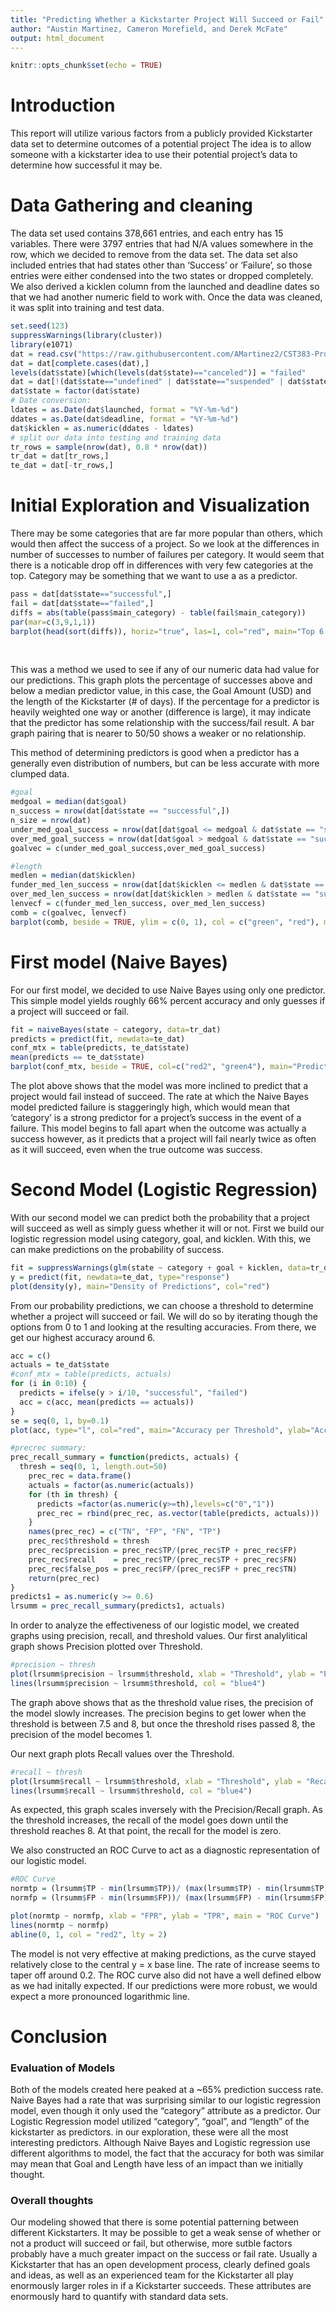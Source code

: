 ```yaml
---
title: "Predicting Whether a Kickstarter Project Will Succeed or Fail"
author: "Austin Martinez, Cameron Morefield, and Derek McFate"
output: html_document
---
```


```r
knitr::opts_chunk$set(echo = TRUE)
```

# Introduction
This report will utilize various factors from a publicly provided Kickstarter data set to determine outcomes of a potential project The idea is to allow someone with a kickstarter idea to use their potential project's data to determine how successful it may be. 
<br/>

# Data Gathering and cleaning
The data set used contains 378,661 entries, and each entry has 15 variables. There were 3797
entries that had N/A values somewhere in the row, which we decided to remove from the data
set. The data set also included entries that had states other than 'Success' or 'Failure', so
those entries were either condensed into the two states or dropped completely. We also derived
a kicklen column from the launched and deadline dates so that we had another numeric field to
work with. 
Once the data was cleaned, it was split into training and test data.

```r
set.seed(123)
suppressWarnings(library(cluster))
library(e1071)
dat = read.csv("https://raw.githubusercontent.com/AMartinez2/CST383-Project/master/ks-projects-201801.csv")
dat = dat[complete.cases(dat),]
levels(dat$state)[which(levels(dat$state)=="canceled")] = "failed"
dat = dat[!(dat$state=="undefined" | dat$state=="suspended" | dat$state=="live"),]
dat$state = factor(dat$state)
# Date conversion:
ldates = as.Date(dat$launched, format = "%Y-%m-%d")
ddates = as.Date(dat$deadline, format = "%Y-%m-%d")
dat$kicklen = as.numeric(ddates - ldates)
# split our data into testing and training data
tr_rows = sample(nrow(dat), 0.8 * nrow(dat))
tr_dat = dat[tr_rows,]
te_dat = dat[-tr_rows,]
```

# Initial Exploration and Visualization

There may be some categories that are far more popular than others, which would then affect the success of a project. So we look at the differences in number of successes to number of failures per category. It would seem that there is a noticable drop off in differences with very few categories at the top. Category may be something that we want to use a as a predictor.

```r
pass = dat[dat$state=="successful",]
fail = dat[dat$state=="failed",]
diffs = abs(table(pass$main_category) - table(fail$main_category))
par(mar=c(3,9,1,1))
barplot(head(sort(diffs)), horiz="true", las=1, col="red", main="Top 6 Largest Pass/Fail Discrepancies in Catagories")
```

</br>

This was a method we used to see if any of our numeric data had value for our predictions. This graph plots the percentage of successes above and below a median predictor value, in this case, the Goal Amount (USD) and the length of the Kickstarter (# of days). If the percentage for a predictor is heavily weighted one way or another (difference is large), it may indicate that the predictor has some relationship with the success/fail result. A bar graph pairing that is nearer to 50/50 shows a weaker or no relationship.

This method of determining predictors is good when a predictor has a generally even distribution of numbers, but can be less accurate with more clumped data.

```r
#goal
medgoal = median(dat$goal)
n_success = nrow(dat[dat$state == "successful",])
n_size = nrow(dat)
under_med_goal_success = nrow(dat[dat$goal <= medgoal & dat$state == "successful",])/n_success
over_med_goal_success = nrow(dat[dat$goal > medgoal & dat$state == "successful",])/n_success
goalvec = c(under_med_goal_success,over_med_goal_success)

#length
medlen = median(dat$kicklen)
funder_med_len_success = nrow(dat[dat$kicklen <= medlen & dat$state == "successful",])/n_success
over_med_len_success = nrow(dat[dat$kicklen > medlen & dat$state == "successful",])/n_success
lenvecf = c(funder_med_len_success, over_med_len_success)
comb = c(goalvec, lenvecf)
barplot(comb, beside = TRUE, ylim = c(0, 1), col = c("green", "red"), main = "Analysis of available Numeric variables", names.arg = c("Goal1", "", "Length", ""),legend.text=c('Below or at Median','Above Median'), args.legend=list(text.col=c("green", "red"),bty='n'))
```

# First model (Naive Bayes)

For our first model, we decided to use Naive Bayes using only one predictor. This simple model yields roughly 66% percent accuracy and only guesses if a project will succeed or fail.

```r
fit = naiveBayes(state ~ category, data=tr_dat)
predicts = predict(fit, newdata=te_dat)
conf_mtx = table(predicts, te_dat$state)
mean(predicts == te_dat$state)
barplot(conf_mtx, beside = TRUE, col=c("red2", "green4"), main="Predicted vs Actual for Category", legend=c("Failure", "Success"))
```

The plot above shows that the model was more inclined to  predict that a project would fail instead of succeed. The rate at which the Naive Bayes model predicted failure is staggeringly high, which would mean that 'category' is a strong predictor for a project's success in the event of a failure. This model begins to fall apart when the outcome was actually a success however, as it predicts that a project will fail nearly twice as often as it will succeed, even when the true outcome was success.

# Second Model (Logistic Regression)

With our second model we can predict both the probability that a project will succeed as well as simply guess whether it will or not. First we build our logistic regression model using category, goal, and kicklen. With this, we can make predictions on the probability of success. 

```r
fit = suppressWarnings(glm(state ~ category + goal + kicklen, data=tr_dat, family=binomial))
y = predict(fit, newdata=te_dat, type="response")
plot(density(y), main="Density of Predictions", col="red")
```

From our probability predictions, we can choose a threshold to determine whether a project will succeed or fail. We will do so by iterating though the options from 0 to 1 and looking at the resulting accuracies. From there, we get our highest accuracy around 6. 

```r
acc = c()
actuals = te_dat$state
#conf_mtx = table(predicts, actuals)
for (i in 0:10) {
  predicts = ifelse(y > i/10, "successful", "failed")
  acc = c(acc, mean(predicts == actuals))
}
se = seq(0, 1, by=0.1)
plot(acc, type="l", col="red", main="Accuracy per Threshold", ylab="Accuracy", xlab="Threashold / 10")
```

```r
#precrec summary:
prec_recall_summary = function(predicts, actuals) {
  thresh = seq(0, 1, length.out=50)
    prec_rec = data.frame()
    actuals = factor(as.numeric(actuals))
    for (th in thresh) {
      predicts =factor(as.numeric(y>=th),levels=c("0","1"))
      prec_rec = rbind(prec_rec, as.vector(table(predicts, actuals)))
    }
    names(prec_rec) = c("TN", "FP", "FN", "TP")
    prec_rec$threshold = thresh
    prec_rec$precision = prec_rec$TP/(prec_rec$TP + prec_rec$FP)
    prec_rec$recall    = prec_rec$TP/(prec_rec$TP + prec_rec$FN)
    prec_rec$false_pos = prec_rec$FP/(prec_rec$FP + prec_rec$TN)
    return(prec_rec)
}
predicts1 = as.numeric(y >= 0.6)
lrsumm = prec_recall_summary(predicts1, actuals)
```

In order to analyze the effectiveness of our logistic model, we created graphs using precision, recall, and threshold values. Our first analylitical graph shows Precision plotted over Threshold.

```r
#precision ~ thresh
plot(lrsumm$precision ~ lrsumm$threshold, xlab = "Threshold", ylab = "Precision", pch = 16, main = "Precision over Threshold", col = "blue4")
lines(lrsumm$precision ~ lrsumm$threshold, col = "blue4")
```

The graph above shows that as the threshold value rises, the precision of the model slowly increases. The precision begins to get lower when the threshold is between 7.5 and 8, but once the threshold rises passed 8, the precision of the model becomes 1.

Our next graph plots Recall values over the Threshold.

```r
#recall ~ thresh
plot(lrsumm$recall ~ lrsumm$threshold, xlab = "Threshold", ylab = "Recall", pch = 16, main = "Recall over Threshold", col = "blue4")
lines(lrsumm$recall ~ lrsumm$threshold, col = "blue4")
```

As expected, this graph scales inversely with the Precision/Recall graph. As the threshold increases, the recall of the model goes down until the threshold reaches 8. At that point, the recall for the model is zero.

We also constructed an ROC Curve to act as a diagnostic representation of our logistic model.

```r
#ROC Curve
normtp = (lrsumm$TP - min(lrsumm$TP))/ (max(lrsumm$TP) - min(lrsumm$TP))
normfp = (lrsumm$FP - min(lrsumm$FP))/ (max(lrsumm$FP) - min(lrsumm$FP))

plot(normtp ~ normfp, xlab = "FPR", ylab = "TPR", main = "ROC Curve")
lines(normtp ~ normfp)
abline(0, 1, col = "red2", lty = 2)
```

The model is not very effective at making predictions, as the curve stayed relatively close to the central y = x base line.
The rate of increase seems to taper off around 0.2. The ROC curve also did not have a well defined elbow as we had initally expected. If our predictions were more robust, we would expect a more pronounced logarithmic line.

# Conclusion

### Evaluation of Models

Both of the models created here peaked at a ~65% prediction success rate. Naive Bayes had a rate that was surprising similar to our logistic regression model, even though it only used the "category" attribute as a predictor. Our Logistic Regression model utilized "category", "goal", and "length" of the kickstarter as predictors. in our exploration, these were all the most interesting predictors. Although Naive Bayes and Logistic regression use different algorithms to model, the fact that the accuracy for both was similar may mean that Goal and Length have less of an impact than we initially thought.

### Overall thoughts

Our modeling showed that there is some potential patterning between different Kickstarters. It may be possible to get a weak sense of whether or not a product will succeed or fail, but otherwise, more sutble factors probably have a much greater impact on the success or fail rate. Usually a Kickstarter that has an open development process, clearly defined goals and ideas, as well as an experienced team for the Kickstarter all play enormously larger roles in if a Kickstarter succeeds. These attributes are enormously hard to quantify with standard data sets.     